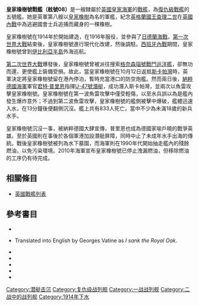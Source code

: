 {{noteTA
|G1=Military
|G2=Shipname
|G3=Aero
|G4=地名
}}
{{Coord|58|55|51|N|2|59|00|W|type:landmark_region:GB|name=HMS Royal Oak|display=title}}
{{軍艦模板
|名稱= 皇家橡樹 [[File:Naval_Ensign_of_the_United_Kingdom.svg|30px]]<br />HMS Royal Oak 08
|圖片= [[File:Royal_Oak_carrying_Queen_Maud.jpg|280px]]
|照片說明=皇家橡樹號將挪威[[莫德王后_(挪威)|莫德王后]]的屍體運回[[奧斯陸|奧斯陸]]下葬，攝於1938年。
|艦種= [[戰艦|戰艦]]
|艦級= [[復仇級戰艦|復仇級]]
|製造= {{Link-en|德文港海軍基地|HMNB Devonport}}
|動工= 1914年1月15日
|下水= 1914年11月7日
|服役= 1916年5月1日
|退役= 
|結局=1939年10月14日遭德國潛艇擊沉
|除籍= 
|標準= 設計：29,150噸
|滿載= 設計：33,500噸
|長度= 整體：620.5呎3吋
|闊度= 水線：88.5呎<br/>增建水泡後：102呎
|吃水= 28.5呎
|極速= 20節
|裝甲= 艦側：6吋-13吋<br />隔艙：11.3吋<br/>炮座：10吋<br />艦炮：4.25吋-13吋 
|裝備= 建成：<br/>主炮：4門雙聯裝[[Mk_I_15英寸艦砲|Mk I 15吋/42火炮]]<br />副炮：12門單裝[[Mk_XII_6吋/45倍徑火炮|Mk XII 6吋/45火炮]]<br />4門雙聯裝[[Mk_V_4吋速射炮|Mk V 4吋速射炮]]<br/>2座8聯裝[[QF_2磅速射艦炮|2磅砰砰炮]]<br/>4座魚雷發射管
}}

'''皇家橡樹號戰艦（舷號08）'''是一艘隸屬於[[英國皇家海軍|英國皇家海軍]]的[[戰艦|戰艦]]，為[[復仇級戰艦|復仇級戰艦]]的五號艦。她是英軍第八艘以[[皇家橡樹|皇家橡樹]]為名的軍艦，紀念[[英格蘭國王|英格蘭國王]][[查理二世_(英格蘭)|查理二世]]在[[英國內戰|英國內戰]]中為逃避國會士兵追捕而藏身的一棵橡樹。

皇家橡樹號在1914年於{{Link-en|德文港海軍基地|HMNB Devonport}}開始建造，在1916年服役，並參與了[[日德蘭海戰|日德蘭海戰]]。[[第一次世界大戰|第一次世界大戰]]結束後，皇家橡樹號進行現代化改建，然後調駐{{link-en|地中海艦隊|Mediterranean Fleet}}。[[西班牙內戰|西班牙內戰]]期間，皇家橡樹號曾到[[伊比利亞半島|伊比利亞半島]]外海巡航。

[[第二次世界大戰|第二次世界大戰]]爆發後，皇家橡樹號曾被派往搜索[[格奈森瑙號戰鬥巡洋艦|格奈森瑙號戰鬥巡洋艦]]，卻無功而還，更使艦上裝備受損。故此，當皇家橡樹號在10月12日返抵[[斯卡帕灣|斯卡帕灣]]時，英軍決定將皇家橡樹號留在港內停泊，暫時充當港口的防空炮艦。然而兩日後，[[納粹德國海軍|納粹德國海軍]]軍官[[君特·普里恩|君特·普里恩]]指揮[[U-47號潛艇|U-47號潛艇]]，成功潛入斯卡帕灣，並兩次以魚雷攻擊皇家橡樹號。皇家橡樹號在第一波魚雷攻擊中僅受輕傷，以至水兵誤以為是艦內發生爆炸意外；不過到第二波魚雷攻擊，皇家橡樹號的艦側被擊中爆破，艦體迅速入水，在13分鐘後便翻側沉沒。艦上共有833人死亡，當中不少為未滿18歲的新兵水手。

皇家橡樹號沉沒一事，被納粹德國大肆宣傳，普里恩也成為德國家喻戶曉的戰爭英雄。至於英國則在事後於各個軍港加設潛艇屏障，同時中止了未成年水手出海的傳統。戰後皇家橡樹號被列為水下墓園，而海軍則在1990年代開始抽走艦內的殘餘燃油，以免污染環境。2010年海軍宣布皇家橡樹號已停止洩漏燃油，但移除燃油的工序仍有待完成。

== 相關條目 ==
* [[英國戰艦列表|英國戰艦列表]]

== 參考書目 ==
*{{citation | last = McKee | first = Alexander | title = Black Saturday: The Royal Oak tragedy at Scapa Flow | publisher = Cerberus |year=1959 | location = England | isbn = 1-84145-045-6}}
*{{citation | last = Prien | first = Günther | title = Mein Weg nach Scapa Flow | publisher = Wingate-Baker | isbn = 0-09-305060-7}} Translated into English by Georges Vatine as ''I sank the Royal Oak''.
[[Category:潜艇击沉|Category:潜艇击沉]]
*{{citation | last = Sarkar | first = Dilip | title = Hearts of Oak: The Human Tragedy of HMS Royal Oak | publisher = Amberley |year=2010 | isbn = 978-1-84868-944-2}}
*{{citation | last = Smith | first = Peter | title = The Naval Wrecks of Scapa Flow | publisher = The Orkney Press |year=1989 | isbn = 0-907618-20-0}}
*{{citation | last = Snyder | first = Gerald| title = The Royal Oak Disaster | publisher = Presidio Press|year=1976 | isbn = 0-89141-063-5}}
*{{citation | last = Taylor| first = David| title = Last Dawn: The Royal Oak Tragedy at Scapa Flow | publisher = Argyll|year=2008 | isbn = 978-1-906134-13-6}}
*{{citation | last = Weaver | first = H.J. | title = Nightmare at Scapa Flow: The truth about the sinking of HMS Royal Oak | publisher = Cressrelles |year=1980 | location = England | isbn = 0-85956-025-2}}

{{Commonscat|HMS Royal Oak (ship, 1914)}}
{{海军主题}}

{{DEFAULTSORT:Royal Oak}}

{{英國海軍戰艦}}{{U-潛艇}}

[[Category:复仇级战列舰|Category:复仇级战列舰]]
[[Category:一战战列舰|Category:一战战列舰]]
[[Category:二战中的战列舰|Category:二战中的战列舰]]
[[Category:1914年下水|Category:1914年下水]]
